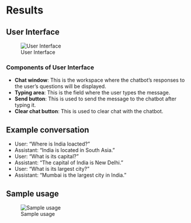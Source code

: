 # Results

## User Interface

![User Interface](../figures/User%20Interface.png)

### Components of User Interface

- **Chat window**: This is the workspace where the chatbot's responses to the user's questions will be displayed.
- **Typing area**: This is the field where the user types the message.
- **Send button**: This is used to send the message to the chatbot after typing it.
- **Clear chat button**: This is used to clear chat with the chatbot.

## Example conversation

- User: "Where is India loacted?"
- Assistant: "India is located in South Asia."
- User: "What is its capital?"
- Assistant: "The capital of India is New Delhi."
- User: "What is its largest city?"
- Assistant: "Mumbai is the largest city in India."

## Sample usage

![Sample usage](../figures/Sample%20usage.png)